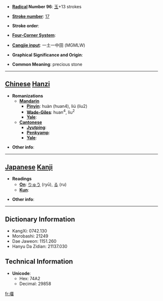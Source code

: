 * '''[[Wiktionary:Chinese radical index| Radical]] Number 96''': [[Wiktionary:Chinese radical index 玉|玉]]+13 strokes

* '''[[Wiktionary:Chinese total strokes index|Stroke number]]''': [[Wiktionary:Chinese total strokes index 17|17]]

* '''Stroke order''': 

* '''[[Wiktionary:Chinese four corner index|Four-Corner System]]''': 

* '''[[Wiktionary:Chinese Cangjie index|Cangjie input]]''': 一土一中田 (MGMLW)

* '''Graphical Significance and Origin''': 

* '''Common Meaning''': precious stone

----

== [[Chinese]] [[Hanzi]] ==

* '''Romanizations'''
** '''[[Mandarin]]'''
*** '''[[Pinyin]]''': huàn (huan4), liú (liu2)
*** '''[[Wade-Giles]]''': huan<sup>4</sup>, liu<sup>2</sup>
*** '''[[Yale]]''': 
** '''[[Cantonese]]'''
*** '''[[Jyutping]]''':
*** '''[[Penkyamp]]''': 
*** '''[[Yale]]''': 

* '''Other info''': 

----

== [[Japanese]] [[Kanji]] ==

* '''Readings'''
** '''[[On]]''': [[りゅう]] (ryū), [[る]] (ru)
** '''[[Kun]]''': 

* '''Other info''':  

----

== Dictionary Information ==

* KangXi: 0742.130
* Morobashi: 21249
* Dae Jaweon: 1151.260
* Hanyu Da Zidian: 21137.030

== Technical Information ==

* '''Unicode''':
** Hex: 74A2
** Decimal: 29858

[[fr:璢]]